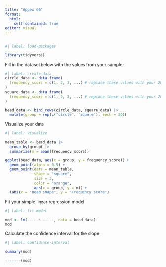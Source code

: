 ```yaml
---
title: "Appex 06"
format: 
  html:
    self-contained: true
editor: visual
---
```


## 

```r
#| label: load-packages

library(tidyverse)

```

Fill in the dataset below with the values from your sample:

```r
#| label: create-data
circle_data <- data.frame(
  frequency_score = c(1, 2, 3, ...) # replace these values with your 20 observations, with commas in between
)
square_data <- data.frame(
  frequency_score = c(1, 2, 3, ...) # replace these values with your 20 observations, with commas in between
)

bead_data <- bind_rows(circle_data, square_data) |>
  mutate(group = rep(c("circle", "square"), each = 20))
```

Visualize your data

```r
#| label: visualize

mean_table <- bead_data |>
  group_by(group) |>
  summarize(m = mean(frequency_score))

ggplot(bead_data, aes(x = group, y = frequency_score)) + 
  geom_point(alpha = 0.5) + 
  geom_point(data = mean_table,
             shape = "square", 
             size = 3,
             color = "orange",
             aes(x = group, y = m)) +
  labs(x = "Bead shape", y = "Frequency score")
```

Fit your simple linear regression model 
```r
#| label: fit-model

mod <- lm(---- ~ -----, data = bead_data)
mod
```

Calculate the confidence interval for the slope

```r
#| label: confidence-interval

summary(mod)

-------(mod)

```
